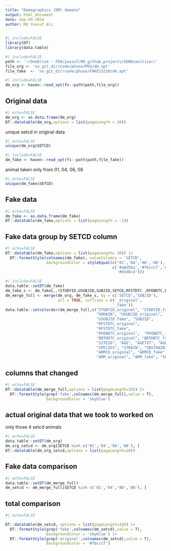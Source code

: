 ```yaml
---
title: "Demographics (DM) domain"
output: html_document
date: Sep-09-2024
author: Md Yousuf Ali
---
```




```r
#| include=FALSE
library(DT)
library(data.table)
```



```r
#| include=FALSE
path <- '~/OneDrive - FDA/yousuf/00_github_projects/SENDsanitizer/'
file_org <- 'no_git_dir/code/phuse/PDS/dm.xpt'
file_fake  <- 'no_git_dir/code/phuse/FAKE15218/dm.xpt'
```



```r
#| include=FALSE
dm_org <- haven::read_xpt(fs::path(path,file_org))
```

##  Original data


```r
#| echo=FALSE
dm_org <- as.data.frame(dm_org)
DT::datatable(dm_org,options = list(pageLength = 20))
```

unique setcd in original data

```r
#| echo=FALSE
unique(dm_org$SETCD)
```



```r
#| include=FALSE
dm_fake <- haven::read_xpt(fs::path(path,file_fake))
```

animal taken only from 01, 04, 06, 08

```r
#| echo=FALSE
unique(dm_fake$SETCD)
```

## Fake data


```r
#| echo=FALSE
dm_fake <- as.data.frame(dm_fake)
DT::datatable(dm_fake,options = list(pageLength = -1))
```

## Fake data group by SETCD column

```r
#| echo=FALSE
DT::datatable(dm_fake,options = list(pageLength= 20)) |>
  DT::formatStyle(colnames(dm_fake), valueColumns = 'SETCD',
                  backgroundColor = styleEqual(c('01','04','06','08'),
                                               c('#a8d5ba','#fbcccf','#d2deeb',
                                                 '#d3d8c4')))

```
```r
#| include=FALSE
data.table::setDT(dm_fake)
dm_fake_s <- dm_fake[,.(STUDYID,USUBJID,SUBJID,SETCD,RFSTDTC ,RFENDTC,BRTHDTC,ARMCD,ARM)]
dm_merge_full <- merge(dm_org, dm_fake_s, by = c('SETCD','SUBJID'),
                       all = TRUE, suffixes = c('_original',
                                               '_fake'))
data.table::setcolorder(dm_merge_full,c("STUDYID_original", "STUDYID_fake",
                                        "DOMAIN", "USUBJID_original",
                                        "USUBJID_fake", "SUBJID",
                                        "RFSTDTC_original",
                                        "RFSTDTC_fake",
                                        "RFENDTC_original",  "RFENDTC_fake",
                                        "BRTHDTC_original", "BRTHDTC_fake",
                                        "SITEID", "AGE", "AGETXT", "AGEU",  "SEX",
                                        "SPECIES", "STRAIN", "SBSTRAIN",
                                        "ARMCD_original", "ARMCD_fake",
                                        "ARM_original", "ARM_fake", "SETCD"))
```

## columns that changed

```r
#| echo=FALSE
DT::datatable(dm_merge_full,options = list(pageLength=20)) |>
  DT::formatStyle(grep('fake',colnames(dm_merge_full),value = T),
                  backgroundColor = 'skyblue')
```

## actual original data that we took to worked on
only those 4 setcd animals

```r
#| echo=FALSE
data.table::setDT(dm_org)
dm_org_setcd <- dm_org[SETCD %in% c('01','04','06','08'), ]
DT::datatable(dm_org_setcd,options = list(pageLength=20))
```

##  Fake data comparison

```r
#| echo=FALSE
data.table::setDT(dm_merge_full)
dm_setcd <- dm_merge_full[SETCD %in% c('01','04','06','08'), ]
```

## total comparison

```r
#| echo=FALSE

DT::datatable(dm_setcd, options = list(pageLength=20)) |>
  DT::formatStyle(grep('fake',colnames(dm_setcd),value = T),
                  backgroundColor = 'skyblue') |>
  DT::formatStyle(grep('original',colnames(dm_setcd),value = T),
                  backgroundColor = '#fbcccf')
```

